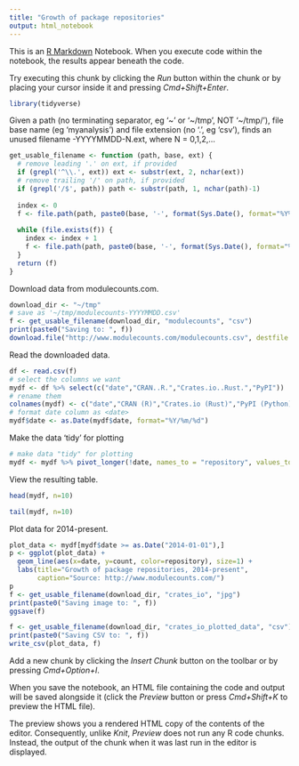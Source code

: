 ```yaml
---
title: "Growth of package repositories"
output: html_notebook
---
```


This is an [R Markdown](http://rmarkdown.rstudio.com) Notebook. When you execute code within the notebook, the results appear beneath the code. 

Try executing this chunk by clicking the *Run* button within the chunk or by placing your cursor inside it and pressing *Cmd+Shift+Enter*. 

```r
library(tidyverse)
```

Given a path (no terminating separator, eg '~' or '~/tmp', NOT '~/tmp/'), file base name (eg 'myanalysis') and file extension (no '.', eg 'csv'), finds an unused filename \path\base-YYYYMMDD-N.ext, where N = 0,1,2,...
```r
get_usable_filename <- function (path, base, ext) {
  # remove leading '.' on ext, if provided
  if (grepl('^\\.', ext)) ext <- substr(ext, 2, nchar(ext))
  # remove trailing '/' on path, if provided
  if (grepl('/$', path)) path <- substr(path, 1, nchar(path)-1)
  
  index <- 0
  f <- file.path(path, paste0(base, '-', format(Sys.Date(), format="%Y%m%d"), '-', index, '.', ext))
  
  while (file.exists(f)) {
    index <- index + 1
    f <- file.path(path, paste0(base, '-', format(Sys.Date(), format="%Y%m%d"), '-', index, '.', ext))
  }
  return (f)
}
```

Download data from modulecounts.com.
```r
download_dir <- "~/tmp"
# save as '~/tmp/modulecounts-YYYYMMDD.csv'
f <- get_usable_filename(download_dir, "modulecounts", "csv")
print(paste0("Saving to: ", f))
download.file("http://www.modulecounts.com/modulecounts.csv", destfile = f)
```

Read the downloaded data.
```r
df <- read.csv(f)
# select the columns we want
mydf <- df %>% select(c("date","CRAN..R.","Crates.io..Rust.","PyPI")) 
# rename them
colnames(mydf) <- c("date","CRAN (R)","Crates.io (Rust)","PyPI (Python)")
# format date column as <date>
mydf$date <- as.Date(mydf$date, format="%Y/%m/%d")
```

Make the data 'tidy' for plotting
```r
# make data "tidy" for plotting
mydf <- mydf %>% pivot_longer(!date, names_to = "repository", values_to = "count")
```

View the resulting table.
```r
head(mydf, n=10)
```
```r
tail(mydf, n=10)
```

Plot data for 2014-present.
```r
plot_data <- mydf[mydf$date >= as.Date("2014-01-01"),] 
p <- ggplot(plot_data) +
  geom_line(aes(x=date, y=count, color=repository), size=1) + 
  labs(title="Growth of package repositories, 2014-present",
       caption="Source: http://www.modulecounts.com/")
p
f <- get_usable_filename(download_dir, "crates_io", "jpg")
print(paste0("Saving image to: ", f))
ggsave(f)

f <- get_usable_filename(download_dir, "crates_io_plotted_data", "csv")
print(paste0("Saving CSV to: ", f))
write_csv(plot_data, f)
```

Add a new chunk by clicking the *Insert Chunk* button on the toolbar or by pressing *Cmd+Option+I*.

When you save the notebook, an HTML file containing the code and output will be saved alongside it (click the *Preview* button or press *Cmd+Shift+K* to preview the HTML file). 

The preview shows you a rendered HTML copy of the contents of the editor. Consequently, unlike *Knit*, *Preview* does not run any R code chunks. Instead, the output of the chunk when it was last run in the editor is displayed.

